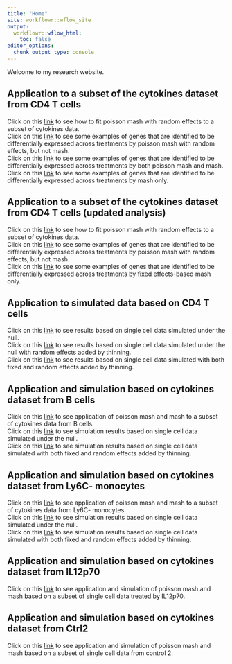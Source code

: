 ```yaml
---
title: "Home"
site: workflowr::wflow_site
output:
  workflowr::wflow_html:
    toc: false
editor_options:
  chunk_output_type: console
---
```


Welcome to my research website.

## Application to a subset of the cytokines dataset from CD4 T cells
Click on this [link](pois_mash_random_effects.html) to see how to fit poisson mash with random effects to a subset of cytokines data. <br/>
Click on this [link](pois_mash_random_effects_only_examples.html) to see some examples of genes that are identified to be differentially expressed across treatments by poisson mash with random effects, but not mash. <br/>
Click on this [link](pois_mash_and_mash_random_effects_examples.html) to see some examples of genes that are identified to be differentially expressed across treatments by both poisson mash and mash. <br/>
Click on this [link](mash_only_examples.html) to see some examples of genes that are identified to be differentially expressed across treatments by mash only.



## Application to a subset of the cytokines dataset from CD4 T cells (updated analysis)
Click on this [link](pois_mash_random_effects_updated.html) to see how to fit poisson mash with random effects to a subset of cytokines data. <br/>
Click on this [link](pois_mash_random_effects_only_examples_updated.html) to see some examples of genes that are identified to be differentially expressed across treatments by poisson mash with random effects, but not mash. <br/>
Click on this [link](mash_only_examples_updated.html) to see some examples of genes that are identified to be differentially expressed across treatments by fixed effects-based mash only.



## Application to simulated data based on CD4 T cells
Click on this [link](pois_mash_random_effects_sim_null.html) to see results based on single cell data simulated under the null. <br/>
Click on this [link](pois_mash_random_effects_sim_null_random_effects.html) to see results based on single cell data simulated under the null with random effects added by thinning. <br/>
Click on this [link](pois_mash_random_effects_sim_non_null.html) to see results based on single cell data simulated with both fixed and random effects added by thinning. <br/>



## Application and simulation based on cytokines dataset from B cells
Click on this [link](application_B_cells.html) to see application of poisson mash and mash to a subset of cytokines data from B cells. <br/>
Click on this [link](sim_null_B_cells.html) to see simulation results based on single cell data simulated under the null. <br/>
Click on this [link](sim_signal_B_cells.html) to see simulation results based on single cell data simulated with both fixed and random effects added by thinning. <br/>



## Application and simulation based on cytokines dataset from Ly6C- monocytes
Click on this [link](application_Ly6C.html) to see application of poisson mash and mash to a subset of cytokines data from Ly6C- monocytes. <br/>
Click on this [link](sim_null_Ly6C.html) to see simulation results based on single cell data simulated under the null. <br/>
Click on this [link](sim_signal_Ly6C.html) to see simulation results based on single cell data simulated with both fixed and random effects added by thinning. <br/>



## Application and simulation based on cytokines dataset from IL12p70
Click on this [link](application_IL12p70.html) to see application and simulation of poisson mash and mash based on a subset of single cell data treated by IL12p70. <br/>



## Application and simulation based on cytokines dataset from Ctrl2
Click on this [link](application_Ctrl2.html) to see application and simulation of poisson mash and mash based on a subset of single cell data from control 2. <br/>

